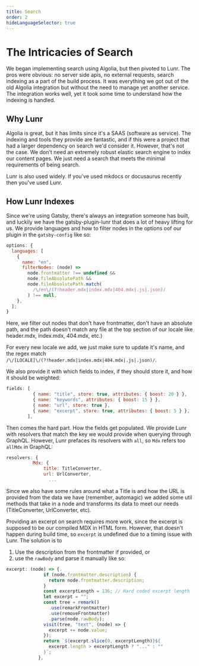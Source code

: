 ```yaml
---
title: Search
order: 2
hideLanguageSelector: true
---
```


# The Intricacies of Search

We began implementing search using Algolia, but then pivoted to Lunr. The pros were obvious:
no server side apis, no external requests, search indexing as a part of the build process.
It was everything we got out of the old Algolia integration but without the need to manage yet
another service. The integration works well, yet it took some time to understand how the indexing
is handled.

## Why Lunr

Algolia is great, but it has limits since it's a SAAS (software as service). The indexing and tools
they provide are fantastic, and if this were a project that had a larger dependency on search we'd
consider it. However, that's not the case. We don't need an extremely robust elastic search engine
to index our content pages. We just need a search that meets the minimal requirements of being search.

Lunr is also used widely. If you've used mkdocs or docusaurus recently then you've used Lunr.

## How Lunr Indexes

Since we're using Gatsby, there's always an integration someone has built, and luckily we have
the gatsby-plugin-lunr that does a lot of heavy lifting for us. We provide languages and how to filter nodes
in the options oof our plugin in the `gatsby-config` like so:

```js:title=gatsby-config.js
options: {
  languages: [
    {
      name: "en",
      filterNodes: (node) =>
        node.frontmatter !== undefined &&
        node.fileAbsolutePath &&
        node.fileAbsolutePath.match(
          /\/en\/(?!header.mdx|index.mdx|404.mdx|.js|.json)/
        ) !== null,
    },
  ];
}
```

<CTA>


Here, we filter out nodes that don't have frontmatter, don't have an absolute path, and the
path doesn't match any file at the top section of our locale like header.mdx, index.mdx, 404.mdx, etc.)

</CTA>


For every new locale we add, we just make sure to update it's name, and the regex match `/\/[LOCALE]\/(?!header.mdx|index.mdx|404.mdx|.js|.json)/`.

We also provide it with which fields to index, if they should store it, and how it should be weighted:

```js:title=gatsby-config.js
fields: [
          { name: "title", store: true, attributes: { boost: 20 } },
          { name: "keywords", attributes: { boost: 15 } },
          { name: "url", store: true },
          { name: "excerpt", store: true, attributes: { boost: 5 } },
        ],
```

Then comes the hard part. How the fields get populated.
We provide Lunr with resolvers that match the key we would provide when querying through GraphQL.
However, Lunr prefaces its resolvers with `all`, so `Mdx` refers too `allMdx` in GraphQL:

```js:title=gatsby-config.js
resolvers: {
          Mdx: {
              title: TitleConverter,
              url: UrlConverter,
                ...
```

Since we also have some rules around what a Title is and how the URL is provided from the data we have
(remember, automagic) we added some util methods that take in a node and transforms its data to meet our needs (TitleConverter, UrlConverter, etc).

Providing an excerpt on search requires more work, since the excerpt is supposed to be our compiled MDX in HTML form. However, that doesn't happen during build time, so `excerpt` is undefined due to a timing issue with Lunr. The solution is to

1. Use the description from the frontmatter if provided, or
2. use the `rawBody` and parse it manually like so:

```js:title=gatsby-config.js
excerpt: (node) => {.
              if (node.frontmatter.description) {
                return node.frontmatter.description;
              }
              const excerptLength = 136; // Hard coded excerpt length
              let excerpt = "";
              const tree = remark()
                .use(remarkFrontmatter)
                .use(removeFrontmatter)
                .parse(node.rawBody);
              visit(tree, "text", (node) => {
                excerpt += node.value;
              });
              return `${excerpt.slice(0, excerptLength)}${
                excerpt.length > excerptLength ? "..." : ""
              }`;
            },
```
